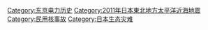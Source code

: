 {{Commonscat|2011 Tōhoku earthquake}}

[[Category:东京电力历史|Category:东京电力历史]]
[[Category:2011年日本東北地方太平洋近海地震|Category:2011年日本東北地方太平洋近海地震]]
[[Category:民用核事故|Category:民用核事故]]
[[Category:日本生态灾难|Category:日本生态灾难]]